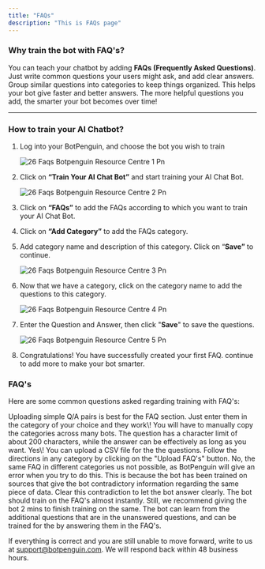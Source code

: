 ```yaml
---
title: "FAQs"
description: "This is FAQs page"
---
```


### **Why train the bot with FAQ's?**

You can teach your chatbot by adding **FAQs (Frequently Asked Questions)**. Just write common questions your users might ask, and add clear answers. Group similar questions into categories to keep things organized. This helps your bot give faster and better answers. The more helpful questions you add, the smarter your bot becomes over time\!

---

### **How to train your AI Chatbot?**

1. Log into your BotPenguin, and choose the bot you wish to train

   ![26 Faqs Botpenguin Resource Centre 1 Pn](/images/how-botpenguin-works/faqs/26.faqs__botpenguin_resource_centre-1.png)
2. Click on **“Train Your AI Chat Bot”** and start training your AI Chat Bot.

   ![26 Faqs Botpenguin Resource Centre 2 Pn](/images/how-botpenguin-works/faqs/26.faqs__botpenguin_resource_centre-2.png)
3. Click on **“FAQs”** to add the FAQs according to which you want to train your AI Chat Bot.
4. Click on **“Add Category”** to add the FAQs category.
5. Add category name and description of this category. Click on “**Save”** to continue.

   ![26 Faqs Botpenguin Resource Centre 3 Pn](/images/how-botpenguin-works/faqs/26.faqs__botpenguin_resource_centre-3.png)
6. Now that we have a category, click on the category name to add the questions to this category.

   ![26 Faqs Botpenguin Resource Centre 4 Pn](/images/how-botpenguin-works/faqs/26.faqs__botpenguin_resource_centre-4.png)
7. Enter the Question and Answer, then click "**Save**" to save the questions.

   ![26 Faqs Botpenguin Resource Centre 5 Pn](/images/how-botpenguin-works/faqs/26.faqs__botpenguin_resource_centre-5.png)
8. Congratulations\! You have successfully created your first FAQ. continue to add more to make your bot smarter.

### **FAQ's**

Here are some common questions asked regarding training with FAQ's:

<AccordionGroup>
  <Accordion title="Where should I upload simple Q&A pairs?">
    Uploading simple Q/A pairs is best for the FAQ section. Just enter them in the category of your choice and they work\!
  </Accordion>
  <Accordion title="Can I duplicate the FAQ categories across different bots, or do I need to recreate them manually?">
    You will have to manually copy the categories across many bots.
  </Accordion>
  <Accordion title="Is there a character limit on FAQs?">
    The question has a character limit of about 200 characters, while the answer can be effectively as long as you want.
  </Accordion>
  <Accordion title="Are there other ways to upload FAQs?">
    Yes\! You can upload a CSV file for the the questions. Follow the directions in any category by clicking on the "Upload FAQ's" button.
  </Accordion>
  <Accordion title="Can I upload duplicate FAQ in multiple categories?">
    No, the same FAQ in different categories us not possible, as BotPenguin will give an error when you try to do this.
  </Accordion>
  <Accordion title="Why is the bot saying contradictory information?">
    This is because the bot has been trained on sources that give the bot contradictory information regarding the same piece of data. Clear this contradiction to let the bot answer clearly.
  </Accordion>
  <Accordion title="How long does it take for the bot to train on FAQs?">
    The bot should train on the FAQ's almost instantly. Still, we recommend giving the bot 2 mins to finish training on the same.
  </Accordion>
  <Accordion title="Does the bot learn from actual conversation in addition to FAQs?">
    The bot can learn from the additional questions that are in the unanswered questions, and can be trained for the by answering them in the FAQ's.
  </Accordion>
</AccordionGroup>

If everything is correct and you are still unable to move forward, write to us at [support@botpenguin.com](mailto:support@botpenguin.com). We will respond back within 48 business hours.